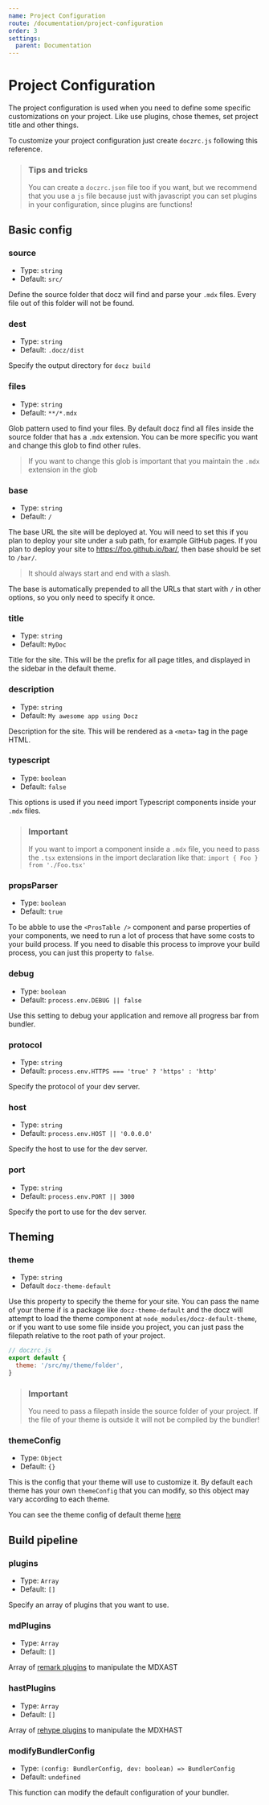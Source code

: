 ```yaml
---
name: Project Configuration
route: /documentation/project-configuration
order: 3
settings:
  parent: Documentation
---
```


# Project Configuration

The project configuration is used when you need to define some specific customizations on your project. Like use plugins, chose themes, set project title and other things.

To customize your project configuration just create `doczrc.js` following this reference.

> ### Tips and tricks
>
> You can create a `doczrc.json` file too if you want, but we recommend that you use a `js` file because just with javascript you can set plugins in your configuration, since plugins are functions!

## Basic config

### source

- Type: `string`
- Default: `src/`

Define the source folder that docz will find and parse your `.mdx` files. Every file out of this folder will not be found.

### dest

- Type: `string`
- Default: `.docz/dist`

Specify the output directory for `docz build`

### files

- Type: `string`
- Default: `**/*.mdx`

Glob pattern used to find your files. By default docz find all files inside the source folder that has a `.mdx` extension. You can be more specific you want and change this glob to find other rules.

> If you want to change this glob is important that you maintain the `.mdx` extension in the glob

### base

- Type: `string`
- Default: `/`

The base URL the site will be deployed at. You will need to set this if you plan to deploy your site under a sub path, for example GitHub pages. If you plan to deploy your site to https://foo.github.io/bar/, then base should be set to `/bar/`.

> It should always start and end with a slash.

The base is automatically prepended to all the URLs that start with `/` in other options, so you only need to specify it once.

### title

- Type: `string`
- Default: `MyDoc`

Title for the site. This will be the prefix for all page titles, and displayed in the sidebar in the default theme.

### description

- Type: `string`
- Default: `My awesome app using Docz`

Description for the site. This will be rendered as a `<meta>` tag in the page HTML.

### typescript

- Type: `boolean`
- Default: `false`

This options is used if you need import Typescript components inside your `.mdx` files.

> ### Important
>
> If you want to import a component inside a `.mdx` file, you need to pass the `.tsx` extensions in the import declaration like that: `import { Foo } from './Foo.tsx'`

### propsParser

- Type: `boolean`
- Default: `true`

To be abble to use the `<ProsTable />` component and parse properties of your components, we need to run a lot of process that have some costs to your build process. If you need to disable this process to improve your build process, you can just this property to `false`.

### debug

- Type: `boolean`
- Default: `process.env.DEBUG || false`

Use this setting to debug your application and remove all progress bar from bundler.

### protocol

- Type: `string`
- Default: `process.env.HTTPS === 'true' ? 'https' : 'http'`

Specify the protocol of your dev server.

### host

- Type: `string`
- Default: `process.env.HOST || '0.0.0.0'`

Specify the host to use for the dev server.

### port

- Type: `string`
- Default: `process.env.PORT || 3000`

Specify the port to use for the dev server.

## Theming

### theme

- Type: `string`
- Default `docz-theme-default`

Use this property to specify the theme for your site. You can pass the name of your theme if is a package like `docz-theme-default` and the docz will attempt to load the theme component at `node_modules/docz-default-theme`, or if you want to use some file inside you project, you can just pass the filepath relative to the root path of your project.

```js
// doczrc.js
export default {
  theme: '/src/my/theme/folder',
}
```

> ### Important
>
> You need to pass a filepath inside the source folder of your project. If the file of your theme is outside it will not be compiled by the bundler!

### themeConfig

- Type: `Object`
- Default: `{}`

This is the config that your theme will use to customize it. By default each theme has your own `themeConfig` that you can modify, so this object may vary according to each theme.

You can see the theme config of default theme [here](https://github.com/pedronauck/docz/blob/master/packages/docz-theme-default/src/config.ts)

## Build pipeline

### plugins

- Type: `Array`
- Default: `[]`

Specify an array of plugins that you want to use.

### mdPlugins

- Type: `Array`
- Default: `[]`

Array of [remark plugins](https://github.com/remarkjs/remark/blob/master/doc/plugins.md) to manipulate the MDXAST

### hastPlugins

- Type: `Array`
- Default: `[]`

Array of [rehype plugins](https://github.com/rehypejs/rehype/blob/master/doc/plugins.md) to manipulate the MDXHAST

### modifyBundlerConfig

- Type: `(config: BundlerConfig, dev: boolean) => BundlerConfig`
- Default: `undefined`

This function can modify the default configuration of your bundler.
